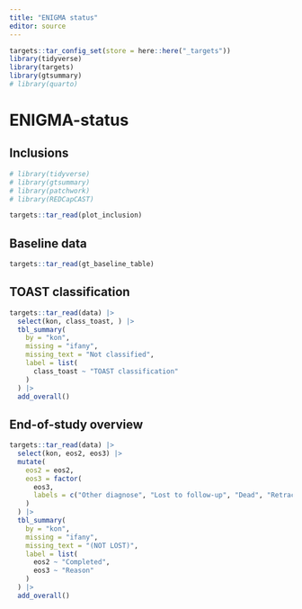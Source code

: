 ```yaml
---
title: "ENIGMA status"
editor: source
---
```


```r
targets::tar_config_set(store = here::here("_targets"))
library(tidyverse)
library(targets)
library(gtsummary)
# library(quarto)
```


# ENIGMA-status

## Inclusions

```r
# library(tidyverse)
# library(gtsummary)
# library(patchwork)
# library(REDCapCAST)
```

```r
targets::tar_read(plot_inclusion)
```


## Baseline data

```r
targets::tar_read(gt_baseline_table)
```

## TOAST classification

```r
targets::tar_read(data) |>
  select(kon, class_toast, ) |>
  tbl_summary(
    by = "kon",
    missing = "ifany",
    missing_text = "Not classified",
    label = list(
      class_toast ~ "TOAST classification"
    )
  ) |>
  add_overall()
```

## End-of-study overview

```r
targets::tar_read(data) |>
  select(kon, eos2, eos3) |>
  mutate(
    eos2 = eos2,
    eos3 = factor(
      eos3,
      labels = c("Other diagnose", "Lost to follow-up", "Dead", "Retracted consent")
    )
  ) |>
  tbl_summary(
    by = "kon",
    missing = "ifany",
    missing_text = "(NOT LOST)",
    label = list(
      eos2 ~ "Completed",
      eos3 ~ "Reason"
    )
  ) |>
  add_overall()
```
